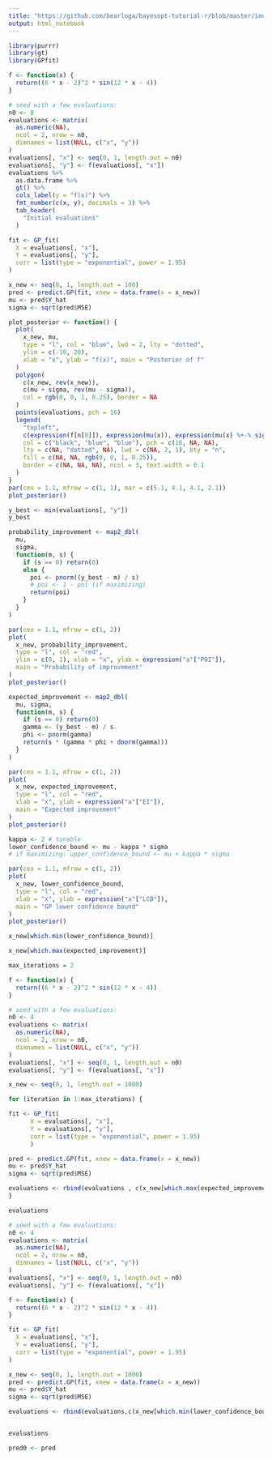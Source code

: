 ```yaml
---
title: "https://github.com/bearloga/bayesopt-tutorial-r/blob/master/index.Rmd"
output: html_notebook
---
```


```r
library(purrr)
library(gt)
library(GPfit)
```

```r
f <- function(x) {
  return((6 * x - 2)^2 * sin(12 * x - 4))
}
```

```r
# seed with a few evaluations:
n0 <- 8
evaluations <- matrix(
  as.numeric(NA),
  ncol = 2, nrow = n0,
  dimnames = list(NULL, c("x", "y"))
)
evaluations[, "x"] <- seq(0, 1, length.out = n0)
evaluations[, "y"] <- f(evaluations[, "x"])
evaluations %>%
  as.data.frame %>%
  gt() %>%
  cols_label(y = "f(x)") %>%
  fmt_number(c(x, y), decimals = 3) %>%
  tab_header(
    "Initial evaluations"
  )
```

```r
fit <- GP_fit(
  X = evaluations[, "x"],
  Y = evaluations[, "y"],
  corr = list(type = "exponential", power = 1.95)
)
```

```r
x_new <- seq(0, 1, length.out = 100)
pred <- predict.GP(fit, xnew = data.frame(x = x_new))
mu <- pred$Y_hat
sigma <- sqrt(pred$MSE)
```

```r
plot_posterior <- function() {
  plot(
    x_new, mu,
    type = "l", col = "blue", lwd = 2, lty = "dotted",
    ylim = c(-10, 20),
    xlab = "x", ylab = "f(x)", main = "Posterior of f"
  )
  polygon(
    c(x_new, rev(x_new)),
    c(mu + sigma, rev(mu - sigma)),
    col = rgb(0, 0, 1, 0.25), border = NA
  )
  points(evaluations, pch = 16)
  legend(
    "topleft",
    c(expression(f[n[0]]), expression(mu(x)), expression(mu(x) %+-% sigma(x))),
    col = c("black", "blue", "blue"), pch = c(16, NA, NA),
    lty = c(NA, "dotted", NA), lwd = c(NA, 2, 1), bty = "n",
    fill = c(NA, NA, rgb(0, 0, 1, 0.25)),
    border = c(NA, NA, NA), ncol = 3, text.width = 0.1
  )
}
par(cex = 1.1, mfrow = c(1, 1), mar = c(5.1, 4.1, 4.1, 2.1))
plot_posterior()
```

```r
y_best <- min(evaluations[, "y"])
y_best
```

```r
probability_improvement <- map2_dbl(
  mu,
  sigma,
  function(m, s) {
    if (s == 0) return(0)
    else {
      poi <- pnorm((y_best - m) / s)
      # poi <- 1 - poi (if maximizing)
      return(poi)
    }
  }
)
```

```r
par(cex = 1.1, mfrow = c(1, 2))
plot(
  x_new, probability_improvement,
  type = "l", col = "red",
  ylim = c(0, 1), xlab = "x", ylab = expression("a"["POI"]),
  main = "Probability of improvement"
)
plot_posterior()
```

```r
expected_improvement <- map2_dbl(
  mu, sigma,
  function(m, s) {
    if (s == 0) return(0)
    gamma <- (y_best - m) / s
    phi <- pnorm(gamma)
    return(s * (gamma * phi + dnorm(gamma)))
  }
)
```

```r
par(cex = 1.1, mfrow = c(1, 2))
plot(
  x_new, expected_improvement,
  type = "l", col = "red",
  xlab = "x", ylab = expression("a"["EI"]),
  main = "Expected improvement"
)
plot_posterior()
```

```r
kappa <- 2 # tunable
lower_confidence_bound <- mu - kappa * sigma
# if maximizing: upper_confidence_bound <- mu + kappa * sigma
```

```r
par(cex = 1.1, mfrow = c(1, 2))
plot(
  x_new, lower_confidence_bound,
  type = "l", col = "red",
  xlab = "x", ylab = expression("a"["LCB"]),
  main = "GP lower confidence bound"
)
plot_posterior()
```

```r
x_new[which.min(lower_confidence_bound)]
```

```r
x_new[which.max(expected_improvement)]
```














```r
max_iterations = 2

f <- function(x) {
  return((6 * x - 2)^2 * sin(12 * x - 4))
}

# seed with a few evaluations:
n0 <- 4
evaluations <- matrix(
  as.numeric(NA),
  ncol = 2, nrow = n0,
  dimnames = list(NULL, c("x", "y"))
)
evaluations[, "x"] <- seq(0, 1, length.out = n0)
evaluations[, "y"] <- f(evaluations[, "x"])

x_new <- seq(0, 1, length.out = 1000)

for (iteration in 1:max_iterations) {

fit <- GP_fit(
      X = evaluations[, "x"],
      Y = evaluations[, "y"],
      corr = list(type = "exponential", power = 1.95)
      )

pred <- predict.GP(fit, xnew = data.frame(x = x_new))
mu <- pred$Y_hat
sigma <- sqrt(pred$MSE)

evaluations <- rbind(evaluations , c(x_new[which.max(expected_improvement)] , f(x_new[which.max(expected_improvement)])))
}

evaluations
```










```r
# seed with a few evaluations:
n0 <- 4
evaluations <- matrix(
  as.numeric(NA),
  ncol = 2, nrow = n0,
  dimnames = list(NULL, c("x", "y"))
)
evaluations[, "x"] <- seq(0, 1, length.out = n0)
evaluations[, "y"] <- f(evaluations[, "x"])
```

```r
f <- function(x) {
  return((6 * x - 2)^2 * sin(12 * x - 4))
}

fit <- GP_fit(
  X = evaluations[, "x"],
  Y = evaluations[, "y"],
  corr = list(type = "exponential", power = 1.95)
)

x_new <- seq(0, 1, length.out = 1000)
pred <- predict.GP(fit, xnew = data.frame(x = x_new))
mu <- pred$Y_hat
sigma <- sqrt(pred$MSE)

evaluations <- rbind(evaluations,c(x_new[which.min(lower_confidence_bound)] , f(x_new[which.min(lower_confidence_bound)])))


evaluations
```





```r
pred0 <- pred
```



































